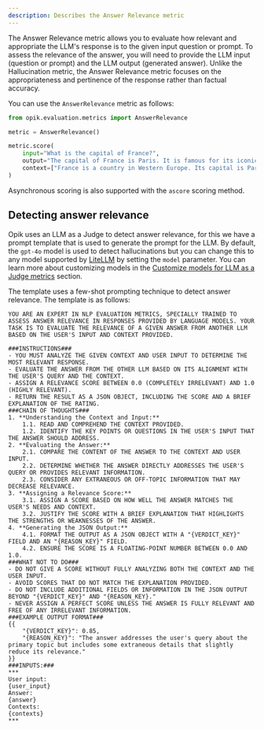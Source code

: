 ```yaml
---
description: Describes the Answer Relevance metric
---
```


The Answer Relevance metric allows you to evaluate how relevant and appropriate the LLM's response is to the given input question or prompt. To assess the relevance of the answer, you will need to provide the LLM input (question or prompt) and the LLM output (generated answer). Unlike the Hallucination metric, the Answer Relevance metric focuses on the appropriateness and pertinence of the response rather than factual accuracy.

You can use the `AnswerRelevance` metric as follows:

```python
from opik.evaluation.metrics import AnswerRelevance

metric = AnswerRelevance()

metric.score(
    input="What is the capital of France?",
    output="The capital of France is Paris. It is famous for its iconic Eiffel Tower and rich cultural heritage.",
    context=["France is a country in Western Europe. Its capital is Paris, which is known for landmarks like the Eiffel Tower."],
)
```

Asynchronous scoring is also supported with the `ascore` scoring method.

## Detecting answer relevance

Opik uses an LLM as a Judge to detect answer relevance, for this we have a prompt template that is used to generate the prompt for the LLM. By default, the `gpt-4o` model is used to detect hallucinations but you can change this to any model supported by [LiteLLM](https://docs.litellm.ai/docs/providers) by setting the `model` parameter. You can learn more about customizing models in the [Customize models for LLM as a Judge metrics](/evaluation/metrics/custom_model) section.

The template uses a few-shot prompting technique to detect answer relevance. The template is as follows:

```
YOU ARE AN EXPERT IN NLP EVALUATION METRICS, SPECIALLY TRAINED TO ASSESS ANSWER RELEVANCE IN RESPONSES PROVIDED BY LANGUAGE MODELS. YOUR TASK IS TO EVALUATE THE RELEVANCE OF A GIVEN ANSWER FROM ANOTHER LLM BASED ON THE USER'S INPUT AND CONTEXT PROVIDED.

###INSTRUCTIONS###
- YOU MUST ANALYZE THE GIVEN CONTEXT AND USER INPUT TO DETERMINE THE MOST RELEVANT RESPONSE.
- EVALUATE THE ANSWER FROM THE OTHER LLM BASED ON ITS ALIGNMENT WITH THE USER'S QUERY AND THE CONTEXT.
- ASSIGN A RELEVANCE SCORE BETWEEN 0.0 (COMPLETELY IRRELEVANT) AND 1.0 (HIGHLY RELEVANT).
- RETURN THE RESULT AS A JSON OBJECT, INCLUDING THE SCORE AND A BRIEF EXPLANATION OF THE RATING.
###CHAIN OF THOUGHTS###
1. **Understanding the Context and Input:**
    1.1. READ AND COMPREHEND THE CONTEXT PROVIDED.
    1.2. IDENTIFY THE KEY POINTS OR QUESTIONS IN THE USER'S INPUT THAT THE ANSWER SHOULD ADDRESS.
2. **Evaluating the Answer:**
    2.1. COMPARE THE CONTENT OF THE ANSWER TO THE CONTEXT AND USER INPUT.
    2.2. DETERMINE WHETHER THE ANSWER DIRECTLY ADDRESSES THE USER'S QUERY OR PROVIDES RELEVANT INFORMATION.
    2.3. CONSIDER ANY EXTRANEOUS OR OFF-TOPIC INFORMATION THAT MAY DECREASE RELEVANCE.
3. **Assigning a Relevance Score:**
    3.1. ASSIGN A SCORE BASED ON HOW WELL THE ANSWER MATCHES THE USER'S NEEDS AND CONTEXT.
    3.2. JUSTIFY THE SCORE WITH A BRIEF EXPLANATION THAT HIGHLIGHTS THE STRENGTHS OR WEAKNESSES OF THE ANSWER.
4. **Generating the JSON Output:**
    4.1. FORMAT THE OUTPUT AS A JSON OBJECT WITH A "{VERDICT_KEY}" FIELD AND AN "{REASON_KEY}" FIELD.
    4.2. ENSURE THE SCORE IS A FLOATING-POINT NUMBER BETWEEN 0.0 AND 1.0.
###WHAT NOT TO DO###
- DO NOT GIVE A SCORE WITHOUT FULLY ANALYZING BOTH THE CONTEXT AND THE USER INPUT.
- AVOID SCORES THAT DO NOT MATCH THE EXPLANATION PROVIDED.
- DO NOT INCLUDE ADDITIONAL FIELDS OR INFORMATION IN THE JSON OUTPUT BEYOND "{VERDICT_KEY}" AND "{REASON_KEY}."
- NEVER ASSIGN A PERFECT SCORE UNLESS THE ANSWER IS FULLY RELEVANT AND FREE OF ANY IRRELEVANT INFORMATION.
###EXAMPLE OUTPUT FORMAT###
{{
    "{VERDICT_KEY}": 0.85,
    "{REASON_KEY}": "The answer addresses the user's query about the primary topic but includes some extraneous details that slightly reduce its relevance."
}}
###INPUTS:###
***
User input:
{user_input}
Answer:
{answer}
Contexts:
{contexts}
***
```
